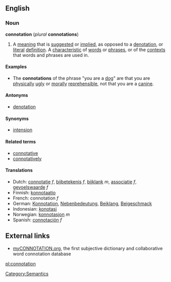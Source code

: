 ==English==
===Noun===
'''connotation''' (''plural'' '''connotations''')

# A [[meaning]] that is [[suggest]]ed or [[implied]], as opposed to a [[denotation]], or [[literal]] [[definition]]. A [[characteristic]] of [[word]]s or [[phrase]]s, or of the [[context]]s that words and phrases are used in.

====Examples====
* The '''connotations''' of the phrase "you are a [[dog]]" are that you are [[physical]]ly [[ugly]] or [[moral]]ly [[reprehensible]], not that you are a [[canine]].

====Antonyms====
*[[denotation]]

====Synonyms====
*[[intension]]

====Related terms====
*[[connotative]]
*[[connotatively]]

====Translations====
*Dutch: [[connotatie]] ''f'', [[bijbetekenis]] ''f'', [[bijklank]] ''m'', [[associatie]] ''f'', [[gevoelswaarde]] ''f''
*Finnish: [[konnotaatio]]
*French: connotation ''f''
*German: [[Konnotation]], [[Nebenbedeutung]], [[Beiklang]], [[Beigeschmack]]
*Indonesian: [[konotasi]]
*Norwegian: [[konnotasjon]] ''m''
*Spanish: [[connotación]] ''f''

==External links==
{{wikipedia}}
* [http://myconnotation.org myCONNOTATION.org], the first subjective dictionary and collaborative word connotation database[[Category:Semantics]]

[[pl:connotation]]